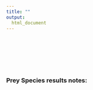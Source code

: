 ```yaml
---
title: ""
output: 
  html_document
---
```


<br><br><br><br><br/>




### Prey Species results notes:

<br><br/>